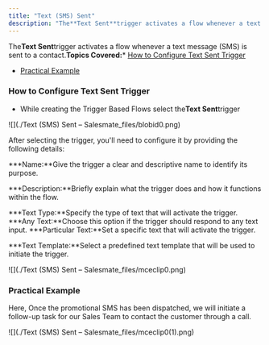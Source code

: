 ```yaml
---
title: "Text (SMS) Sent"
description: "The**Text Sent**trigger activates a flow whenever a text message (SMS) is sent to a contact.**Topics Covered:*** [How to Configure Text Sent Trigger..."
---
```


The**Text Sent**trigger activates a flow whenever a text message (SMS) is sent to a contact.**Topics Covered:***   [How to Configure Text Sent Trigger](https://support.salesmate.io/hc/en-us/articles/37780053564697-Text-SMS-Sent#h_01J820AEAA3202EDVN0TBQDHD1)

*   [Practical Example](https://support.salesmate.io/hc/en-us/articles/37780053564697-Text-SMS-Sent#h_01J87031KDWHZKBP9RXYK8SNMS)


### How to Configure Text Sent Trigger


*   While creating the Trigger Based Flows select the**Text Sent**trigger

![](./Text (SMS) Sent – Salesmate_files/blobid0.png)

After selecting the trigger, you'll need to configure it by providing the following details:


***Name:**Give the trigger a clear and descriptive name to identify its purpose.

***Description:**Briefly explain what the trigger does and how it functions within the flow.

***Text Type:**Specify the type of text that will activate the trigger.
    ***Any Text:**Choose this option if the trigger should respond to any text input.
    ***Particular Text:**Set a specific text that will activate the trigger.

***Text Template:**Select a predefined text template that will be used to initiate the trigger.

![](./Text (SMS) Sent – Salesmate_files/mceclip0.png)


### Practical Example

Here, Once the promotional SMS has been dispatched, we will initiate a follow-up task for our Sales Team to contact the customer through a call.

![](./Text (SMS) Sent – Salesmate_files/mceclip0(1).png)
